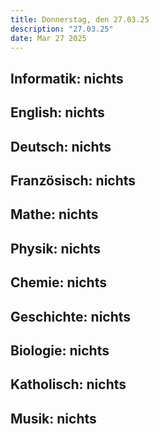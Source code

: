 ```yaml
---
title: Donnerstag, den 27.03.25
description: "27.03.25"
date: Mar 27 2025
---
```

## Informatik: nichts
## English: nichts
## Deutsch: nichts
## Französisch: nichts
## Mathe: nichts
## Physik: nichts
## Chemie: nichts
## Geschichte: nichts
## Biologie: nichts
## Katholisch: nichts
## Musik: nichts